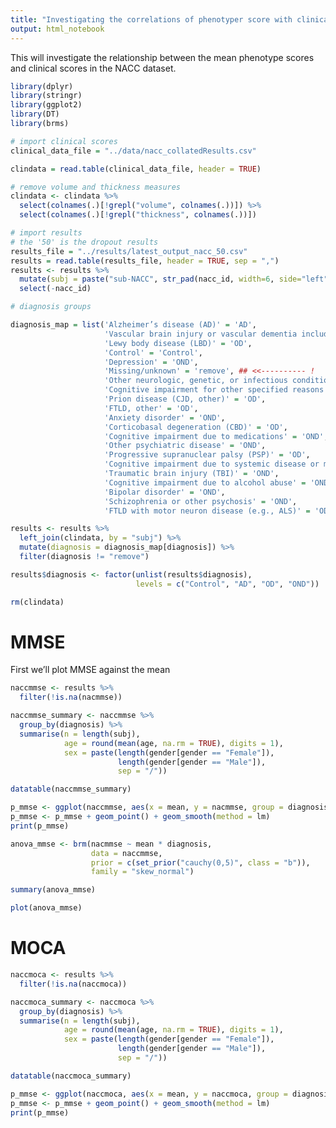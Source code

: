 ```yaml
---
title: "Investigating the correlations of phenotyper score with clinical data in the NACC data"
output: html_notebook
---
```


This will investigate the relationship between the mean phenotype scores and clinical scores in the NACC dataset.

```r
library(dplyr)
library(stringr)
library(ggplot2)
library(DT)
library(brms)
```


```r
# import clinical scores
clinical_data_file = "../data/nacc_collatedResults.csv"

clindata = read.table(clinical_data_file, header = TRUE)

# remove volume and thickness measures
clindata <- clindata %>%
  select(colnames(.)[!grepl("volume", colnames(.))]) %>%
  select(colnames(.)[!grepl("thickness", colnames(.))])

# import results
# the '50' is the dropout results
results_file = "../results/latest_output_nacc_50.csv"
results = read.table(results_file, header = TRUE, sep = ",")
results <- results %>%
  mutate(subj = paste("sub-NACC", str_pad(nacc_id, width=6, side="left", pad="0"), sep = "")) %>%
  select(-nacc_id)

# diagnosis groups

diagnosis_map = list('Alzheimer’s disease (AD)' = 'AD',
                     'Vascular brain injury or vascular dementia including stroke' = 'OD',
                     'Lewy body disease (LBD)' = 'OD', 
                     'Control' = 'Control', 
                     'Depression' = 'OND',
                     'Missing/unknown' = 'remove', ## <<---------- !
                     'Other neurologic, genetic, or infectious condition' = 'OND',
                     'Cognitive impairment for other specified reasons (i.e., written-in values)' = 'OND',
                     'Prion disease (CJD, other)' = 'OD', 
                     'FTLD, other' = 'OD', 
                     'Anxiety disorder' = 'OND',
                     'Corticobasal degeneration (CBD)' = 'OD',
                     'Cognitive impairment due to medications' = 'OND',
                     'Other psychiatric disease' = 'OND',
                     'Progressive supranuclear palsy (PSP)' = 'OD',
                     'Cognitive impairment due to systemic disease or medical illness' = 'OND',
                     'Traumatic brain injury (TBI)' = 'OND',
                     'Cognitive impairment due to alcohol abuse' = 'OND', 
                     'Bipolar disorder' = 'OND',
                     'Schizophrenia or other psychosis' = 'OND',
                     'FTLD with motor neuron disease (e.g., ALS)' = 'OD')

results <- results %>%
  left_join(clindata, by = "subj") %>%
  mutate(diagnosis = diagnosis_map[diagnosis]) %>%
  filter(diagnosis != "remove")

results$diagnosis <- factor(unlist(results$diagnosis),
                            levels = c("Control", "AD", "OD", "OND"))

rm(clindata)

```

# MMSE

First we'll plot MMSE against the mean

```r
naccmmse <- results %>%
  filter(!is.na(nacmmse))

naccmmse_summary <- naccmmse %>%
  group_by(diagnosis) %>%
  summarise(n = length(subj),
            age = round(mean(age, na.rm = TRUE), digits = 1),
            sex = paste(length(gender[gender == "Female"]),
                        length(gender[gender == "Male"]),
                        sep = "/"))

datatable(naccmmse_summary)
```

```r
p_mmse <- ggplot(naccmmse, aes(x = mean, y = nacmmse, group = diagnosis, colour = diagnosis))
p_mmse <- p_mmse + geom_point() + geom_smooth(method = lm)
print(p_mmse)
```

```r
anova_mmse <- brm(nacmmse ~ mean * diagnosis,
                  data = naccmmse,
                  prior = c(set_prior("cauchy(0,5)", class = "b")),
                  family = "skew_normal")

summary(anova_mmse)
```

```r
plot(anova_mmse)
```


# MOCA

```r
naccmoca <- results %>%
  filter(!is.na(naccmoca))

naccmoca_summary <- naccmoca %>%
  group_by(diagnosis) %>%
  summarise(n = length(subj),
            age = round(mean(age, na.rm = TRUE), digits = 1),
            sex = paste(length(gender[gender == "Female"]),
                        length(gender[gender == "Male"]),
                        sep = "/"))

datatable(naccmoca_summary)
```

```r
p_mmse <- ggplot(naccmoca, aes(x = mean, y = naccmoca, group = diagnosis, colour = diagnosis))
p_mmse <- p_mmse + geom_point() + geom_smooth(method = lm)
print(p_mmse)
```
